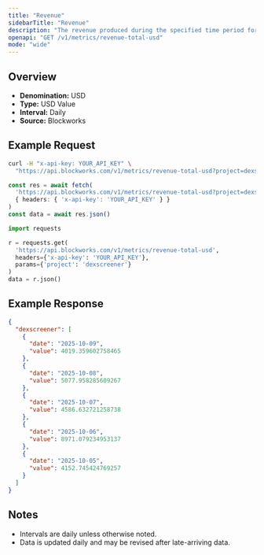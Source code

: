```yaml
---
title: "Revenue"
sidebarTitle: "Revenue"
description: "The revenue produced during the specified time period for given project."
openapi: "GET /v1/metrics/revenue-total-usd"
mode: "wide"
---
```


## Overview

- **Denomination:** USD
- **Type:** USD Value
- **Interval:** Daily
- **Source:** Blockworks

## Example Request

<CodeGroup>

```bash cURL
curl -H "x-api-key: YOUR_API_KEY" \
  "https://api.blockworks.com/v1/metrics/revenue-total-usd?project=dexscreener"
```

```typescript TypeScript
const res = await fetch(
  'https://api.blockworks.com/v1/metrics/revenue-total-usd?project=dexscreener',
  { headers: { 'x-api-key': 'YOUR_API_KEY' } }
)
const data = await res.json()
```

```python Python
import requests

r = requests.get(
  'https://api.blockworks.com/v1/metrics/revenue-total-usd',
  headers={'x-api-key': 'YOUR_API_KEY'},
  params={'project': 'dexscreener'}
)
data = r.json()
```

</CodeGroup>

## Example Response

```json
{
  "dexscreener": [
    {
      "date": "2025-10-09",
      "value": 4019.359602758465
    },
    {
      "date": "2025-10-08",
      "value": 5077.958285609267
    },
    {
      "date": "2025-10-07",
      "value": 4586.632721258738
    },
    {
      "date": "2025-10-06",
      "value": 8971.079234953137
    },
    {
      "date": "2025-10-05",
      "value": 4152.745424769257
    }
  ]
}
```

## Notes
- Intervals are daily unless otherwise noted.
- Data is updated daily and may be revised after late-arriving data.